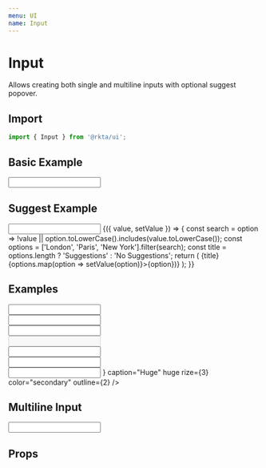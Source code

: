 ```yaml
---
menu: UI
name: Input
---
```



# Input

Allows creating both single and multiline inputs with optional suggest popover.

## Import
```javascript
import { Input } from '@rkta/ui';
```

## Basic Example

<Playground>
  <Input caption="Text Input" />
</Playground>


## Suggest Example

<Playground>
  <Input caption="Suggest Input">
    {({ value, setValue }) => {
      const search = option => !value || option.toLowerCase().includes(value.toLowerCase());
      const options = ['London', 'Paris', 'New York'].filter(search);
      const title = options.length ? 'Suggestions' : 'No Suggestions';
      return (
        <List rize={1}>
          <ListTitle>{title}</ListTitle>
          <ArrowKeys vertical>
            {options.map(option => <ListButton key={option} onClick={() => setValue(option)}>{option}</ListButton>)}
          </ArrowKeys>
        </List>
      );
    }}
  </Input>
</Playground>


## Examples

<Playground>
  <Input caption="Tiny" tiny outline={1} />
  <br />
  <Input caption="Small" small />
  <br />
  <Input caption="Normal" />
  <br />
  <Input caption="Disabled" disabled />
  <br />
  <Input caption="Read Only" readOnly />
  <br />
  <Input caption="Big" big fancy fitAll color="error" />
  <br />
  <Input
    append={
      <Addon>
        <New />
      </Addon>
    }
    caption="Huge"
    huge
    rize={3}
    color="secondary"
    outline={2}
  />
</Playground>

## Multiline Input

<Playground>
  <Input autoHeight multiline caption="Multiline" bgColor="color3" rize={1} maxRows={4} />
</Playground>

## Props

<Props of={Input} />
